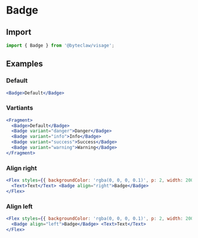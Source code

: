 # Badge

## Import

```js transpile=false
import { Badge } from '@byteclaw/visage';
```

## Examples

### Default

```jsx live=true
<Badge>Default</Badge>
```

### Vartiants

```jsx live=true
<Fragment>
  <Badge>Default</Badge>
  <Badge variant="danger">Danger</Badge>
  <Badge variant="info">Info</Badge>
  <Badge variant="success">Success</Badge>
  <Badge variant="warning">Warning</Badge>
</Fragment>
```

### Align right

```jsx live=true
<Flex styles={{ backgroundColor: 'rgba(0, 0, 0, 0.1)', p: 2, width: 200 }}>
  <Text>Text</Text> <Badge align="right">Badge</Badge>
</Flex>
```

### Align left

```jsx live=true
<Flex styles={{ backgroundColor: 'rgba(0, 0, 0, 0.1)', p: 2, width: 200 }}>
  <Badge align="left">Badge</Badge> <Text>Text</Text>
</Flex>
```
